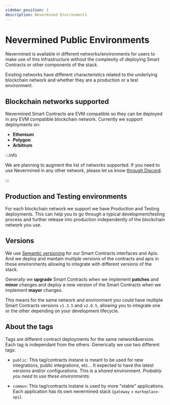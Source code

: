 ```yaml
---
sidebar_position: 1
description: Nevermined Environments
---
```


# Nevermined Public Environments

Nevermined is available in different networks/environments for users to make use of this
infrastructure without the complexity of deploying Smart Contracts or other components of
the stack.

Existing networks have different characteristics related to the underlying blockchain network and whether they are a production or a test environment.

## Blockchain networks supported

Nevermined Smart Contracts are EVM compatible so they can be deployed in any EVM compatible blockchain network. Currently we support deployments on:

- **Ethereum**
- **Polygon**
- **Arbitrum**

:::info

We are planning to augment the list of networks supported. If you need to use Nevermined in any other network, please let us know [through Discord](https://discord.gg/GZju2qScKq).

:::

## Production and Testing environments

For each blockchain network we support we have Production and Testing deployments. This can help you to go through a typical development/testing process and further release into production independently of the blockchain network you use.

## Versions

We use [Semantic versioning](https://semver.org/) for our Smart Contracts interfaces and Apis. And we deploy and mantain multiple versions of the contracts and apis in these environments allowing to integrate with different versions of the stack.

Generally we **upgrade** Smart Contracts when we implement **patches** and **minor** changes and deploy a new version of the Smart Contracts when we implement **mayor** changes.

This means for the same network and environment you could have multiple Smart Contracts versions `v1.3.5` and `v2.0.5`, allowing you to integrate one or the other depending on your development lifecycle.

## About the tags

Tags are different contract deployments for the same network&version. Each tag is independant from the others. Generically we use two different tags:

- `public`: This tag/contracts instane is meant to be used for new integrations, public integrations, etc... It expected to have the latest versions and/or configurations. This is a _shared_ environment. _Probably you need to use these environments._

- `common`: This tag/contracts instane is used by more "stable" applications. Each application has its own nevermined stack (`gateway` + `markeplace-api`).


<DocCardList />
